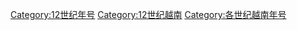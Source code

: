 [[Category:12世纪年号|Category:12世纪年号]]
[[Category:12世纪越南|Category:12世纪越南]]
[[Category:各世纪越南年号|Category:各世纪越南年号]]
